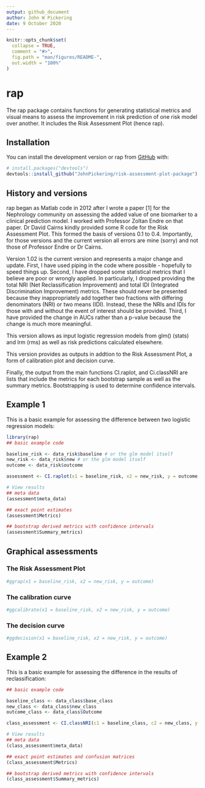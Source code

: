 ```yaml
---
output: github_document
author: John W Pickering
date: 9 October 2020
---
```


<!-- README.md is generated from README.Rmd. Please edit that file -->

```r
knitr::opts_chunk$set(
  collapse = TRUE,
  comment = "#>",
  fig.path = "man/figures/README-",
  out.width = "100%"
)
```

# rap

<!-- badges: start -->
<!-- badges: end -->

The rap package contains functions for generating statistical metrics and visual means to assess the improvement in risk prediction of one risk model over another.  It includes the Risk Assessment Plot (hence rap).  

## Installation

You can install the development version or rap from [GitHub](https://github.com/) with:

``` r
# install.packages("devtools")
devtools::install_github("JohnPickering/risk-assessment-plot-package")
```

## History and versions

rap began as Matlab code in 2012 after I wrote a paper [1] for the Nephrology community on assessing the added value of one biomarker to a clinical prediction model. I worked with Professor Zoltan Endre on that paper.  Dr David Cairns kindly provided some R code for the Risk Assessment Plot.  This formed the basis of versions 0.1 to 0.4. Importantly, for those versions and the current version all errors are mine (sorry) and not those of Professor Endre or Dr Cairns.   

Version 1.02 is the current version and represents a major change and update.  First, I have used piping in the code where possible - hopefully to speed things up.  Second, I have dropped some statistical metrics that I believe are poor or wrongly applied.  In particularly, I dropped providing the total NRI (Net Reclassification Improvement) and total IDI (Integrated Discrimination Improvement) metrics.  These should never be presented because they inappropriately add together two fractions with differing denominators (NRI) or two means (IDI).  Instead, these the NRIs and IDIs for those with and without the event of interest should be provided. Third, I have provided the change in AUCs rather than a p-value because the change is much more meaningful. 

This version allows as input logistic regression models from glm() (stats) and lrm (rms) as well as risk predictions calculated elsewhere.

This version provides as outputs in addtion to the Risk Assessment Plot, a form of calibration plot and decision curve.  

Finally, the output from the main functions CI.raplot, and Ci.classNRI are lists that include the metrics for each bootstrap sample as well as the summary metrics.  Bootstrapping is used to determine confidence intervals.  

## Example 1

This is a basic example for assessing the difference between two logistic regression models:

```r
library(rap)
## basic example code

baseline_risk <- data_risk$baseline # or the glm model itself
new_risk <- data_risk$new # or the glm model itself
outcome <- data_risk$outcome

assessment <- CI.raplot(x1 = baseline_risk, x2 = new_risk, y = outcome, n.boot = 20, dp = 2) # Note the default is 2000 bootstraps (n.boot = 2000).  This can take quite some time to run, so when testing I use a smaller number of bootstraps.  

# View results  
## meta data  
(assessment$meta_data)

## exact point estimates  
(assessment$Metrics)

## bootstrap derived metrics with confidence intervals  
(assessment$Summary_metrics)

```

## Graphical assessments

### The Risk Assessment Plot
```r
#ggrap(x1 = baseline_risk, x2 = new_risk, y = outcome)

```

### The calibration curve
```r
#ggcalibrate(x1 = baseline_risk, x2 = new_risk, y = outcome)

```

### The decision curve
```r
#ggdecision(x1 = baseline_risk, x2 = new_risk, y = outcome)

```


## Example 2

This is a basic example for assessing the difference in the results of reclassification:

```r
## basic example code

baseline_class <- data_class$base_class
new_class <- data_class$new_class
outcome_class <- data_class$Outcome

class_assessment <- CI.classNRI(c1 = baseline_class, c2 = new_class, y = outcome_class, n.boot = 20, dp = 2) # Note the default is 2000 bootstraps (n.boot = 2000).  This can take quite some time to run, so when testing I use a smaller number of bootstraps.  

# View results  
## meta data  
(class_assessment$meta_data)

## exact point estimates and confusion matrices
(class_assessment$Metrics)

## bootstrap derived metrics with confidence intervals  
(class_assessment$Summary_metrics)

```


